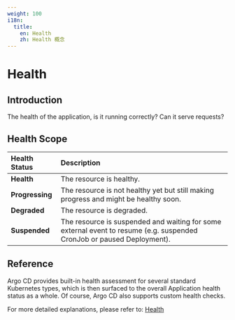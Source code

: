 ```yaml
---
weight: 100
i18n:
  title:
    en: Health
    zh: Health 概念
---
```

# Health

## Introduction
The health of the application, is it running correctly? Can it serve requests?

## Health Scope

| **Health Status**       |  **Description**                        |
|:------------------------| :------------------------------------- |
|**Health**  | The resource is healthy. |
|**Progressing**  |The resource is not healthy yet but still making progress and might be healthy soon. |
|**Degraded**  | The resource is degraded.     |
|**Suspended** | The resource is suspended and waiting for some external event to resume (e.g. suspended CronJob or paused Deployment). |

## Reference
Argo CD provides built-in health assessment for several standard Kubernetes types, which is then surfaced to the overall Application health status as a whole. Of course, Argo CD also supports custom health checks. 

For more detailed explanations, please refer to: [Health](https://argo-cd.readthedocs.io/en/stable/operator-manual/health/)
